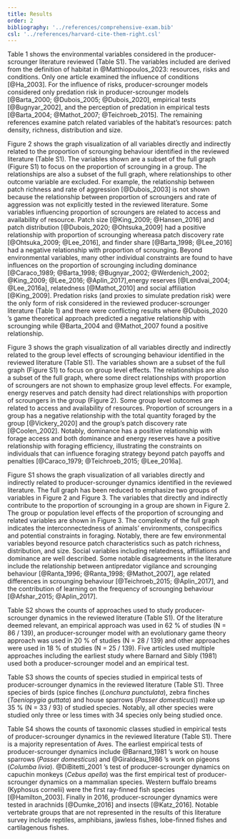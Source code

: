 ```yaml
---
title: Results
order: 2
bibliography: '../references/comprehensive-exam.bib'
csl: '../references/harvard-cite-them-right.csl'
---
```


Table 1 shows the environmental variables considered in the producer-scrounger literature reviewed (Table S1). The variables included are derived from the definition of habitat in @Matthiopoulos_2023: resources, risks and conditions. Only one article examined the influence of conditions [@Ha_2003]. For the influence of risks, producer-scrounger models considered only predation risk in producer-scrounger models [@Barta_2000; @Dubois_2005; @Dubois_2020], empirical tests [@Bugnyar_2002], and the perception of predation in empirical tests [@Barta_2004; @Mathot_2007; @Teichroeb_2015]. The remaining references examine patch related variables of the habitat's resources: patch density, richness, distribution and size. 

<!-- 
also note that three way interactions, for example, 
Where patches are dense, scrounging is disfavored because of the time invested in contests (Dubois_2005)

are not included in the graph visualizations
-->


Figure 2 shows the graph visualization of all variables directly and indirectly related to the proportion of scrounging behaviour identified in the reviewed literature (Table S1). The variables shown are a subset of the full graph (Figure S1) to focus on the proportion of scrounging in a group. The relationships are also a subset of the full graph, where relationships to other outcome variable are excluded. For example, the relationship between patch richness and rate of aggression [@Dubois_2003] is not shown because the relationship between proportion of scroungers and rate of aggression was not explicitly tested in the reviewed literature. Some variables influencing proportion of scroungers are related to access and availability of resource. Patch size [@King_2009; @Hansen_2016] and patch distribution [@Dubois_2020; @Ohtsuka_2009] had a positive relationship with proportion of scrounging whereasa patch discovery rate [@Ohtsuka_2009; @Lee_2016], and finder share [@Barta_1998; @Lee_2016] had a negative relationship with proportion of scrounging. Beyond environmental variables, many other individual constraints are found to have influences on the proportion of scrounging including dominance [@Caraco_1989; @Barta_1998; @Bugnyar_2002; @Werdenich_2002; @King_2009; @Lee_2016; @Aplin_2017],energy reserves [@Lendvai_2004; @Lee_2016a], relatedness [@Mathot_2010] and social affiliation [@King_2009]. Predation risks (and proxies to simulate predation risk) were the only form of risk considered in the reviewed producer-scrounger literature (Table 1) and there were conflicting results where @Dubois_2020 's game theoretical approach predicted a negative relationship with scrounging while @Barta_2004 and @Mathot_2007 found a positive relationship. 


Figure 3 shows the graph visualization of all variables directly and indirectly related to the group level effects of scrounging behaviour identified in the reviewed literature (Table S1). The variables shown are a subset of the full graph (Figure S1) to focus on group level effects. The relationships are also a subset of the full graph, where some direct relationships with proportion of scroungers are not shown to emphasize group level effects. For example, energy reserves and patch density had direct relationships with proportion of scroungers in the group (Figure 2). Some group level outcomes are related to access and availability of resources. Proportion of scroungers in a group has a negative relationship with the total quantity foraged by the group [@Vickery_2020] and the group's patch discovery rate [@Coolen_2002]. Notably, dominance has a positive relationship with forage access and both dominance and energy reserves have a positive relationship with foraging efficiency, illustrating the constraints on individuals that can influence foraging strategy beyond patch payoffs and penalties [@Caraco_1979; @Teichroeb_2015; @Lee_2016a].



Figure S1 shows the graph visualization of all variables directly and indirectly related to producer-scrounger dynamics identified in the reviewed literature. The full graph has been reduced to emphasize two groups of variables in Figure 2 and Figure 3. The variables that directly and indirectly contribute to the proportion of scrounging in a group are shown in Figure 2. The group or population level effects of the proportion of scrounging and related variables are shown in Figure 3. The complexity of the full graph indicates the interconnectedness of animals' environments, conspecifics and potential constraints in foraging. Notably, there are few environmental variables beyond resource patch characteristics such as  patch richness, distribution, and size. Social variables including relatedness, affiliations and dominance are well described. Some notable disagreements in the literature include the relationship between antipredator vigilance and scrounging behaviour [@Ranta_1996; @Ranta_1998; @Mathot_2007], age related differences in scrounging behaviour [@Teichroeb_2015; @Aplin_2017], and the contribution of learning on the frequency of scrounging behaviour [@Afshar_2015; @Aplin_2017]. 


Table S2 shows the counts of approaches used to study producer-scrounger dynamics in the reviewed literature (Table S1). Of the literature deemed relevant, an empirical approach was used in 62 % of studies (N = 86 / 139), an producer-scrounger model with an evolutionary game theory approach was used in 20 % of studies (N = 28 / 139) and other approaches were used in 18 % of studies (N = 25 / 139). Five articles used multiple approaches including the earliest study where Barnard and Sibly (1981) used both a producer-scrounger model and an empirical test. 

Table S3 shows the counts of species studied in empirical tests of producer-scrounger dynamics in the reviewed literature (Table S1). Three species of birds (spice finches (*Lonchura punctulata*), zebra finches (*Taeniopygia guttata*) and house sparrows (*Passer domesticus*)) make up 35 % (N = 33 / 93) of studied species. Notably, all other species were studied only three or less times with 34 species only being studied once. 

Table S4 shows the counts of taxonomic classes studied in empirical tests of producer-scrounger dynamics in the reviewed literature (Table S1). There is a majority representation of Aves. The earliest empirical tests of producer-scrounger dynamics include @Barnard_1981 's work on house sparrows (*Passer domesticus*) and @Giraldeau_1986 's work on pigeons (*Columba livia*). @DiBitetti_2001 's test of producer-scrounger dynamics on capuchin monkeys (*Cebus apella*) was the first empirical test of producer-scrounger dynamics on a mammalian species. Western buffalo breams (Kyphosus cornelii) were the first ray-finned fish species [@Hamilton_2003]. Finally in 2016, producer-scrounger dynamics were tested in arachnids [@Dumke_2016] and insects [@Katz_2016]. Notable vertebrate groups that are not represented in the results of this literature survey include reptiles, amphibians, jawless fishes, lobe-finned fishes and cartilagenous fishes. 

